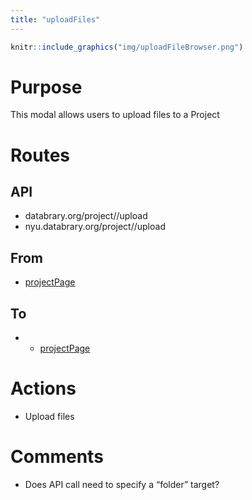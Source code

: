 ```yaml
---
title: "uploadFiles"
---
```


```r
knitr::include_graphics("img/uploadFileBrowser.png")
```

# Purpose

This modal allows users to upload files to a Project

# Routes

## API

- databrary.org/project/<id>/upload
- nyu.databrary.org/project/<id>/upload

## From

- [projectPage](projectPage.html)

## To

- - [projectPage](projectPage.html)

# Actions

- Upload files

# Comments

- Does API call need to specify a "folder" target?